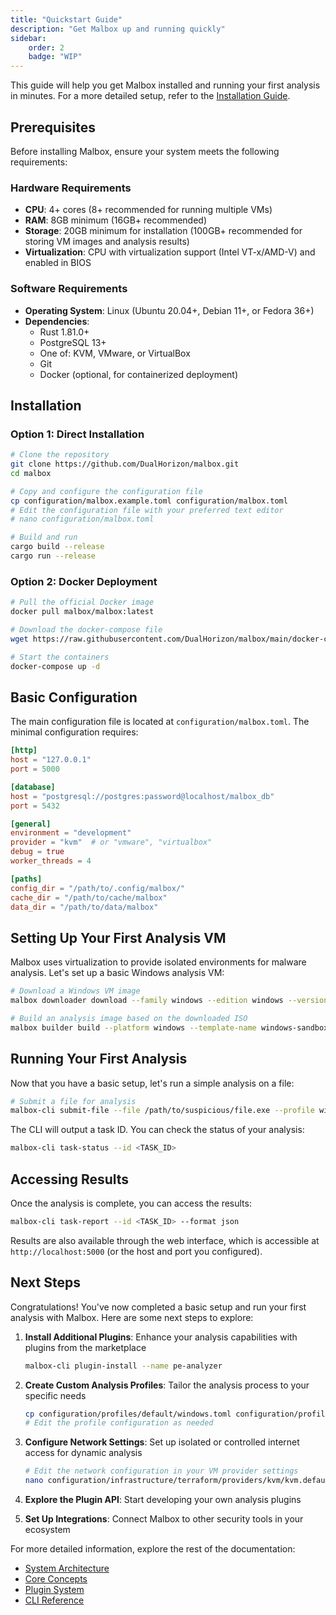 ```yaml
---
title: "Quickstart Guide"
description: "Get Malbox up and running quickly"
sidebar:
    order: 2
    badge: "WIP"
---
```


This guide will help you get Malbox installed and running your first analysis in minutes. For a more detailed setup, refer to the [Installation Guide](/installation).

## Prerequisites

Before installing Malbox, ensure your system meets the following requirements:

### Hardware Requirements

- **CPU**: 4+ cores (8+ recommended for running multiple VMs)
- **RAM**: 8GB minimum (16GB+ recommended)
- **Storage**: 20GB minimum for installation (100GB+ recommended for storing VM images and analysis results)
- **Virtualization**: CPU with virtualization support (Intel VT-x/AMD-V) and enabled in BIOS

### Software Requirements

- **Operating System**: Linux (Ubuntu 20.04+, Debian 11+, or Fedora 36+)
- **Dependencies**:
  - Rust 1.81.0+
  - PostgreSQL 13+
  - One of: KVM, VMware, or VirtualBox
  - Git
  - Docker (optional, for containerized deployment)

## Installation

### Option 1: Direct Installation

```bash
# Clone the repository
git clone https://github.com/DualHorizon/malbox.git
cd malbox

# Copy and configure the configuration file
cp configuration/malbox.example.toml configuration/malbox.toml
# Edit the configuration file with your preferred text editor
# nano configuration/malbox.toml

# Build and run
cargo build --release
cargo run --release
```

### Option 2: Docker Deployment

```bash
# Pull the official Docker image
docker pull malbox/malbox:latest

# Download the docker-compose file
wget https://raw.githubusercontent.com/DualHorizon/malbox/main/docker-compose.yml

# Start the containers
docker-compose up -d
```

## Basic Configuration

The main configuration file is located at `configuration/malbox.toml`. The minimal configuration requires:

```toml
[http]
host = "127.0.0.1"
port = 5000

[database]
host = "postgresql://postgres:password@localhost/malbox_db"
port = 5432

[general]
environment = "development"
provider = "kvm"  # or "vmware", "virtualbox"
debug = true
worker_threads = 4

[paths]
config_dir = "/path/to/.config/malbox/"
cache_dir = "/path/to/cache/malbox"
data_dir = "/path/to/data/malbox"
```

## Setting Up Your First Analysis VM

Malbox uses virtualization to provide isolated environments for malware analysis. Let's set up a basic Windows analysis VM:

```bash
# Download a Windows VM image
malbox downloader download --family windows --edition windows --version 10-22h2 --variant x64

# Build an analysis image based on the downloaded ISO
malbox builder build --platform windows --template-name windows-sandbox --output-name win10-analysis
```

## Running Your First Analysis

Now that you have a basic setup, let's run a simple analysis on a file:

```bash
# Submit a file for analysis
malbox-cli submit-file --file /path/to/suspicious/file.exe --profile windows-default
```

The CLI will output a task ID. You can check the status of your analysis:

```bash
malbox-cli task-status --id <TASK_ID>
```

## Accessing Results

Once the analysis is complete, you can access the results:

```bash
malbox-cli task-report --id <TASK_ID> --format json
```

Results are also available through the web interface, which is accessible at `http://localhost:5000` (or the host and port you configured).

## Next Steps

Congratulations! You've now completed a basic setup and run your first analysis with Malbox. Here are some next steps to explore:

1. **Install Additional Plugins**: Enhance your analysis capabilities with plugins from the marketplace
   ```bash
   malbox-cli plugin-install --name pe-analyzer
   ```

2. **Create Custom Analysis Profiles**: Tailor the analysis process to your specific needs
   ```bash
   cp configuration/profiles/default/windows.toml configuration/profiles/custom/my-profile.toml
   # Edit the profile configuration as needed
   ```

3. **Configure Network Settings**: Set up isolated or controlled internet access for dynamic analysis
   ```bash
   # Edit the network configuration in your VM provider settings
   nano configuration/infrastructure/terraform/providers/kvm/kvm.default.toml
   ```

4. **Explore the Plugin API**: Start developing your own analysis plugins
   
5. **Set Up Integrations**: Connect Malbox to other security tools in your ecosystem

For more detailed information, explore the rest of the documentation:

- [System Architecture](/getting-started/architecture)
- [Core Concepts](/core-concepts)
- [Plugin System](/plugins/overview)
- [CLI Reference](/cli/overview)